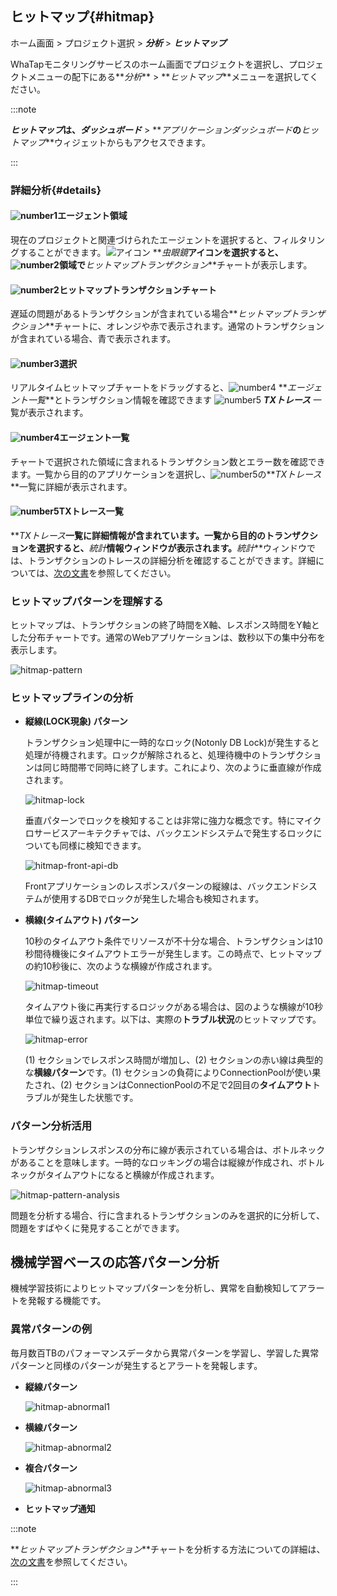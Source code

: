 ## ヒットマップ{#hitmap}

ホーム画面 > プロジェクト選択 > **_分析_** > **_ヒットマップ_**

WhaTapモニタリングサービスのホーム画面でプロジェクトを選択し、プロジェクトメニューの配下にある**_分析_** > **_ヒットマップ_**メニューを選択してください。 

:::note

**_ヒットマップ_**は、**_ダッシュボード_** > **_アプリケーションダッシュボード_**の**_ヒットマップ_**ウィジェットからもアクセスできます。

:::

### 詳細分析{#details}

<ImgLang img='tx-hitmap.png' desc='ヒットマップ' />

#### ![number1](/img/number-01.png)エージェント領域

現在のプロジェクトと関連づけられたエージェントを選択すると、フィルタリングすることができます。![アイコン](/img/ic-search-on-press.svg) **_虫眼鏡_**アイコンを選択すると、![number2](/img/number-02.png)領域で**_ヒットマップトランザクション_**チャートが表示します。

#### ![number2](/img/number-02.png)ヒットマップトランザクションチャート

遅延の問題があるトランザクションが含まれている場合**_ヒットマップトランザクション_**チャートに、<span class='ov5ud10'>オレンジ</span>や<span class='etrs'>赤</span>で表示されます。通常のトランザクションが含まれている場合、<span class='woer'>青</span>で表示されます。

#### ![number3](/img/number-03.png)選択

リアルタイムヒットマップチャートをドラッグすると、![number4](/img/number-04.png) **_エージェント一覧_**とトランザクション情報を確認できます ![number5](/img/number-05.png) **_TXトレース_** 一覧が表示されます。

#### ![number4](/img/number-04.png)エージェント一覧

チャートで選択された領域に含まれるトランザクション数とエラー数を確認できます。一覧から目的のアプリケーションを選択し、![number5](/img/number-05.png)の**_TXトレース_**一覧に詳細が表示されます。

#### ![number5](/img/number-05.png)TXトレース一覧

**_TXトレース_**一覧に詳細情報が含まれています。一覧から目的のトランザクションを選択すると、**_統計_**情報ウィンドウが表示されます。**_統計_**ウィンドウでは、トランザクションのトレースの詳細分析を確認することができます。詳細については、[次の文書](trs-profile#details)を参照してください。

### ヒットマップパターンを理解する

ヒットマップは、トランザクションの終了時間をX軸、レスポンス時間をY軸とした分布チャートです。通常のWebアプリケーションは、数秒以下の集中分布を表示します。

![hitmap-pattern](https://img.whatap.io/media/user_guide_application/analysis/h0.png)

### ヒットマップラインの分析

<Youtube ko="JHVYfJjtYQo" en="JHVYfJjtYQo" ja="JHVYfJjtYQo" />

- **縦線(LOCK現象) パターン**  

  トランザクション処理中に一時的なロック(Notonly DB Lock)が発生すると処理が待機されます。ロックが解除されると、処理待機中のトランザクションは同じ時間帯で同時に終了します。これにより、次のように垂直線が作成されます。

  ![hitmap-lock](https://img.whatap.io/media/user_guide_application/analysis/h3.png)

  垂直パターンでロックを検知することは非常に強力な概念です。特にマイクロサービスアーキテクチャでは、バックエンドシステムで発生するロックについても同様に検知できます。

  ![hitmap-front-api-db](https://img.whatap.io/media/user_guide_application/analysis/h8.png)

  Frontアプリケーションのレスポンスパターンの縦線は、バックエンドシステムが使用するDBでロックが発生した場合も検知されます。

- **横線(タイムアウト) パターン**  

  10秒のタイムアウト条件でリソースが不十分な場合、トランザクションは10秒間待機後にタイムアウトエラーが発生します。この時点で、ヒットマップの約10秒後に、次のような横線が作成されます。

  ![hitmap-timeout](https://img.whatap.io/media/user_guide_application/analysis/h2.png)

  タイムアウト後に再実行するロジックがある場合は、図のような横線が10秒単位で繰り返されます。以下は、実際の**トラブル状況**のヒットマップです。

  ![hitmap-error](https://img.whatap.io/media/user_guide_application/analysis/h7.png)

  (1) セクションでレスポンス時間が増加し、(2) セクションの赤い線は典型的な**横線パターン**です。(1) セクションの負荷によりConnectionPoolが使い果たされ、(2) セクションはConnectionPoolの不足で2回目の**タイムアウト**トラブルが発生した状態です。

### パターン分析活用

トランザクションレスポンスの分布に線が表示されている場合は、ボトルネックがあることを意味します。一時的なロッキングの場合は縦線が作成され、ボトルネックがタイムアウトになると横線が作成されます。

![hitmap-pattern-analysis](https://img.whatap.io/media/user_guide_application/analysis/h4.png)

問題を分析する場合、行に含まれるトランザクションのみを選択的に分析して、問題をすばやくに発見することができます。

## 機械学習ベースの応答パターン分析

機械学習技術によりヒットマップパターンを分析し、異常を自動検知してアラートを発報する機能です。

<ImgLang img='ml-pattern.png' desc='Machine learning analytics' />

### 異常パターンの例

毎月数百TBのパフォーマンスデータから異常パターンを学習し、学習した異常パターンと同様のパターンが発生するとアラートを発報します。

- **縦線パターン**  

  ![hitmap-abnormal1](https://img.whatap.io/media/user_guide_application/analysis/h3.png)

- **横線パターン**  

  ![hitmap-abnormal2](https://img.whatap.io/media/user_guide_application/analysis/h2.png)

- **複合パターン**  

  ![hitmap-abnormal3](https://img.whatap.io/media/user_guide_application/analysis/h7.png)

- **ヒットマップ通知**  

  <ImgLang img='ai-alert.png' desc='hitmap ai alert' />

:::note

**_ヒットマップトランザクション_**チャートを分析する方法についての詳細は、[次の文書](../best-practice-guides/about-apm-hitmap-class)を参照してください。

:::
